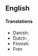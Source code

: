 {{also|A-minor}}
==English==



====Translations====
{{trans-top|minor key}}
* Danish: {{t|da|a-moll|c}}
* Dutch: {{t+|nl|a-mineur}}, {{t+|nl|a-klein}}
* Finnish: {{t+|fi|molli|alt=a-molli}}
* Fren